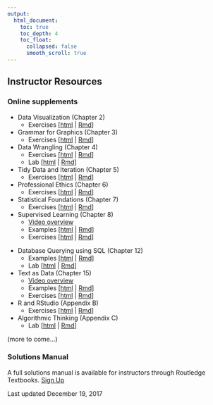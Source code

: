 ```yaml
---
output:
  html_document:
    toc: true
    toc_depth: 4
    toc_float:
      collapsed: false
      smooth_scroll: true
---
```


## Instructor Resources

### Online supplements

- Data Visualization (Chapter 2)
    - Exercises [[html](instructor/datavizI-ex.html)  | [Rmd](https://rawgit.com/mdsr-book/mdsr-book.github.io/master/instructor/datavizI-ex.Rmd)]

- Grammar for Graphics (Chapter 3)
    - Exercises [[html](instructor/datavizII-ex.html)  | [Rmd](https://rawgit.com/mdsr-book/mdsr-book.github.io/master/instructor/datavizII-ex.Rmd)]

- Data Wrangling (Chapter 4)
    - Exercises [[html](instructor/dataI-ex.html)  | [Rmd](https://rawgit.com/mdsr-book/mdsr-book.github.io/master/instructor/dataI-ex.Rmd)]
    - Lab [[html](instructor/lab-group_by.html) | [Rmd](https://rawgit.com/mdsr-book/mdsr-book.github.io/master/instructor/lab-group_by.Rmd)]

- Tidy Data and Iteration (Chapter 5)
    - Exercises [[html](instructor/dataII-ex.html)  | [Rmd](https://rawgit.com/mdsr-book/mdsr-book.github.io/master/instructor/dataII-ex.Rmd)]

- Professional Ethics (Chapter 6)
    - Exercises [[html](instructor/ethics-ex.html)  | [Rmd](https://rawgit.com/mdsr-book/mdsr-book.github.io/master/instructor/ethics-ex.Rmd)]

- Statistical Foundations (Chapter 7)
    - Exercises [[html](instructor/foundations-ex.html)  | [Rmd](https://rawgit.com/mdsr-book/mdsr-book.github.io/master/instructor/foundations-ex.Rmd)]


- Supervised Learning (Chapter 8)
    - [Video overview](https://youtu.be/Nlezx2gS8hw)
    - Examples [[html](instructor/learningI.html)  | [Rmd](https://rawgit.com/mdsr-book/mdsr-book.github.io/master/instructor/learningI.Rmd)]
    - Exercises [[html](instructor/learningI-ex.html) |  [Rmd](https://rawgit.com/mdsr-book/mdsr-book.github.io/master/instructor/learningI-ex.Rmd)]

<!--

- Unsupervised Learning (Chapter 9)
    - Exercises [[html](instructor/learningII-ex.html)  | [Rmd](https://rawgit.com/mdsr-book/mdsr-book.github.io/master/instructor/learningII-ex.Rmd)]

- Simulation (Chapter 10)
    - Examples [[html](instructor/simulation.html)  | [Rmd](https://rawgit.com/mdsr-book/mdsr-book.github.io/master/instructor/simulation.Rmd)]
    - Exercises [[html](instructor/simulation-ex.html)  | [Rmd](https://rawgit.com/mdsr-book/mdsr-book.github.io/master/instructor/simulation-ex.Rmd)]

-->

- Database Querying using SQL (Chapter 12)
    - Examples [[html](instructor/sql.html)  | [Rmd](https://rawgit.com/mdsr-book/mdsr-book.github.io/master/instructor/sql.Rmd)]
    - Lab [[html](instructor/lab-sql.html) | [Rmd](https://rawgit.com/mdsr-book/mdsr-book.github.io/master/instructor/lab-sql.Rmd)]

- Text as Data (Chapter 15)
    - [Video overview](https://youtu.be/sp25j9WaqwA)
    - Examples [[html](instructor/text.html) | [Rmd](https://rawgit.com/mdsr-book/mdsr-book.github.io/master/instructor/text.Rmd)]
    - Exercises [[html](instructor/text-ex.html) | [Rmd](https://rawgit.com/mdsr-book/mdsr-book.github.io/master/instructor/text-ex.Rmd)]

- R and RStudio (Appendix B)
    - Exercises [[html](instructor/appR-ex.html) | [Rmd](https://rawgit.com/mdsr-book/mdsr-book.github.io/master/instructor/appR-ex.Rmd)]

- Algorithmic Thinking (Appendix C)
    - Lab [[html](instructor/lab-functions.html) | [Rmd](https://rawgit.com/mdsr-book/mdsr-book.github.io/master/instructor/lab-functions.Rmd)]


(more to come...)

### Solutions Manual

A full solutions manual is available for instructors through Routledge Textbooks. [Sign Up](http://routledgetextbooks.com/textbooks/instructor_downloads/)

Last updated December 19, 2017
